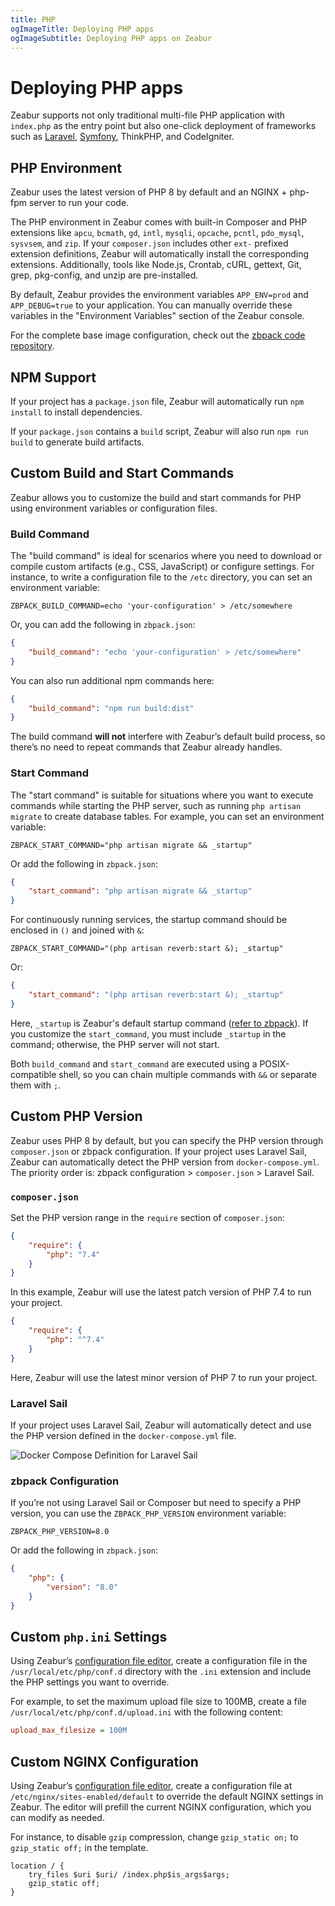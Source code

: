 ```yaml
---
title: PHP
ogImageTitle: Deploying PHP apps
ogImageSubtitle: Deploying PHP apps on Zeabur
---
```


# Deploying PHP apps

Zeabur supports not only traditional multi-file PHP application with `index.php` as the entry point but also one-click deployment of frameworks such as [Laravel](./php/laravel), [Symfony](./php/symfony), ThinkPHP, and CodeIgniter.

## PHP Environment

Zeabur uses the latest version of PHP 8 by default and an NGINX + php-fpm server to run your code.

The PHP environment in Zeabur comes with built-in Composer and PHP extensions like `apcu`, `bcmath`, `gd`, `intl`, `mysqli`, `opcache`, `pcntl`, `pdo_mysql`, `sysvsem`, and `zip`. If your `composer.json` includes other `ext-` prefixed extension definitions, Zeabur will automatically install the corresponding extensions. Additionally, tools like Node.js, Crontab, cURL, gettext, Git, grep, pkg-config, and unzip are pre-installed.

By default, Zeabur provides the environment variables `APP_ENV=prod` and `APP_DEBUG=true` to your application. You can manually override these variables in the "Environment Variables" section of the Zeabur console.

For the complete base image configuration, check out the [zbpack code repository](https://github.com/zeabur/zbpack/blob/main/internal/php/Dockerfile).

## NPM Support

If your project has a `package.json` file, Zeabur will automatically run `npm install` to install dependencies.

If your `package.json` contains a `build` script, Zeabur will also run `npm run build` to generate build artifacts.

## Custom Build and Start Commands

Zeabur allows you to customize the build and start commands for PHP using environment variables or configuration files.

### Build Command

The "build command" is ideal for scenarios where you need to download or compile custom artifacts (e.g., CSS, JavaScript) or configure settings. For instance, to write a configuration file to the `/etc` directory, you can set an environment variable:

```env
ZBPACK_BUILD_COMMAND=echo 'your-configuration' > /etc/somewhere
```

Or, you can add the following in `zbpack.json`:

```json filename="zbpack.json"
{
    "build_command": "echo 'your-configuration' > /etc/somewhere"
}
```

You can also run additional npm commands here:

```json filename="zbpack.json"
{
    "build_command": "npm run build:dist"
}
```

The build command **will not** interfere with Zeabur’s default build process, so there’s no need to repeat commands that Zeabur already handles.

### Start Command

The "start command" is suitable for situations where you want to execute commands while starting the PHP server, such as running `php artisan migrate` to create database tables. For example, you can set an environment variable:

```env
ZBPACK_START_COMMAND="php artisan migrate && _startup"
```

Or add the following in `zbpack.json`:

```json filename="zbpack.json"
{
    "start_command": "php artisan migrate && _startup"
}
```

For continuously running services, the startup command should be enclosed in `()` and joined with `&`:

```env
ZBPACK_START_COMMAND="(php artisan reverb:start &); _startup"
```

Or:

```json filename="zbpack.json"
{
    "start_command": "(php artisan reverb:start &); _startup"
}
```

Here, `_startup` is Zeabur's default startup command ([refer to zbpack](https://github.com/zeabur/zbpack/tree/main/internal/php)). If you customize the `start_command`, you must include `_startup` in the command; otherwise, the PHP server will not start.

Both `build_command` and `start_command` are executed using a POSIX-compatible shell, so you can chain multiple commands with `&&` or separate them with `;`.

## Custom PHP Version

Zeabur uses PHP 8 by default, but you can specify the PHP version through `composer.json` or zbpack configuration. If your project uses Laravel Sail, Zeabur can automatically detect the PHP version from `docker-compose.yml`. The priority order is: zbpack configuration > `composer.json` > Laravel Sail.

### `composer.json`

Set the PHP version range in the `require` section of `composer.json`:

```json filename="composer.json"
{
    "require": {
        "php": "7.4"
    }
}
```

In this example, Zeabur will use the latest patch version of PHP 7.4 to run your project.

```json filename="composer.json"
{
    "require": {
        "php": "^7.4"
    }
}
```

Here, Zeabur will use the latest minor version of PHP 7 to run your project.

### Laravel Sail

If your project uses Laravel Sail, Zeabur will automatically detect and use the PHP version defined in the `docker-compose.yml` file.

![Docker Compose Definition for Laravel Sail](/guides/php/laravel-sail-docker-compose.webp)

### zbpack Configuration

If you’re not using Laravel Sail or Composer but need to specify a PHP version, you can use the `ZBPACK_PHP_VERSION` environment variable:

```env
ZBPACK_PHP_VERSION=8.0
```

Or add the following in `zbpack.json`:

```json filename="zbpack.json"
{
    "php": {
        "version": "8.0"
    }
}
```

## Custom `php.ini` Settings

Using Zeabur’s [configuration file editor](/deploy/config-edit), create a configuration file in the `/usr/local/etc/php/conf.d` directory with the `.ini` extension and include the PHP settings you want to override.

For example, to set the maximum upload file size to 100MB, create a file `/usr/local/etc/php/conf.d/upload.ini` with the following content:

```ini filename="/usr/local/etc/php/conf.d/upload.ini"
upload_max_filesize = 100M
```

## Custom NGINX Configuration

Using Zeabur’s [configuration file editor](/deploy/config-edit), create a configuration file at `/etc/nginx/sites-enabled/default` to override the default NGINX settings in Zeabur. The editor will prefill the current NGINX configuration, which you can modify as needed.

For instance, to disable `gzip` compression, change `gzip_static on;` to `gzip_static off;` in the template.

```nginx filename="/etc/nginx/sites-enabled/default" {3}
location / {
    try_files $uri $uri/ /index.php$is_args$args;
    gzip_static off;
}
```
